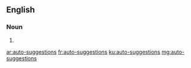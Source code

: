 ==English==

===Noun===
{{head|en|plural}}

# {{plural of|auto-suggestion|lang=en|nocat=1}}

[[ar:auto-suggestions]]
[[fr:auto-suggestions]]
[[ku:auto-suggestions]]
[[mg:auto-suggestions]]